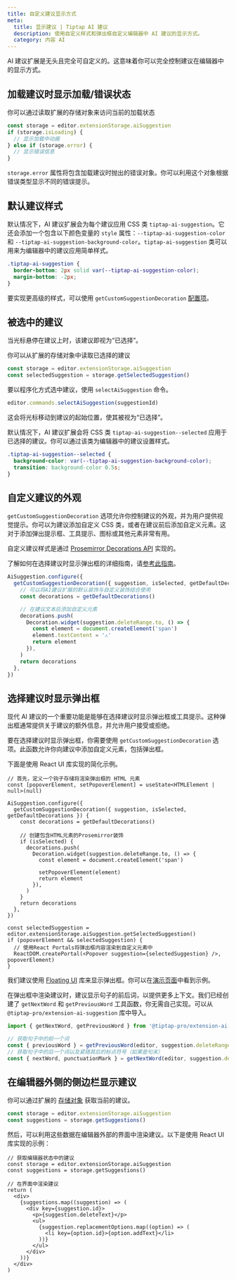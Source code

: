 ```yaml
---
title: 自定义建议显示方式
meta:
  title: 显示建议 | Tiptap AI 建议
  description: 使用自定义样式和弹出框自定义编辑器中 AI 建议的显示方式。
  category: 内容 AI
---
```


AI 建议扩展是无头且完全可自定义的。这意味着你可以完全控制建议在编辑器中的显示方式。

## 加载建议时显示加载/错误状态

你可以通过读取扩展的存储对象来访问当前的加载状态

```ts
const storage = editor.extensionStorage.aiSuggestion
if (storage.isLoading) {
  // 显示加载中动画
} else if (storage.error) {
  // 显示错误信息
}
```

`storage.error` 属性将包含加载建议时抛出的错误对象。你可以利用这个对象根据错误类型显示不同的错误提示。

## 默认建议样式

默认情况下，AI 建议扩展会为每个建议应用 CSS 类 `tiptap-ai-suggestion`。它还会添加一个包含以下颜色变量的 `style` 属性：`--tiptap-ai-suggestion-color` 和 `--tiptap-ai-suggestion-background-color`。`tiptap-ai-suggestion` 类可以用来为编辑器中的建议应用简单样式。

```css
.tiptap-ai-suggestion {
  border-bottom: 2px solid var(--tiptap-ai-suggestion-color);
  margin-bottom: -2px;
}
```

要实现更高级的样式，可以使用 `getCustomSuggestionDecoration` [配置项](/content-ai/capabilities/suggestion/configure#custom-suggestion-styles)。

## 被选中的建议

当光标悬停在建议上时，该建议即视为“已选择”。

你可以从扩展的存储对象中读取已选择的建议

```ts
const storage = editor.extensionStorage.aiSuggestion
const selectedSuggestion = storage.getSelectedSuggestion()
```

要以程序化方式选中建议，使用 `selectAiSuggestion` 命令。

```ts
editor.commands.selectAiSuggestion(suggestionId)
```

这会将光标移动到建议的起始位置，使其被视为“已选择”。

默认情况下，AI 建议扩展会将 CSS 类 `tiptap-ai-suggestion--selected` 应用于已选择的建议。你可以通过该类为编辑器中的建议设置样式。

```css
.tiptap-ai-suggestion--selected {
  background-color: var(--tiptap-ai-suggestion-background-color);
  transition: background-color 0.5s;
}
```

## 自定义建议的外观

`getCustomSuggestionDecoration` 选项允许你控制建议的外观，并为用户提供视觉提示。你可以为建议添加自定义 CSS 类，或者在建议前后添加自定义元素。这对于添加弹出提示框、工具提示、图标或其他元素非常有用。

自定义建议样式是通过 [Prosemirror Decorations API](https://prosemirror.net/docs/guide/#view.decorations) 实现的。

了解如何在选择建议时显示弹出框的详细指南，请[参考此指南](/content-ai/capabilities/suggestion/features/display-suggestions#show-a-popover-when-you-select-a-suggestion)。

```ts
AiSuggestion.configure({
  getCustomSuggestionDecoration({ suggestion, isSelected, getDefaultDecorations }) {
    // 可以将AI建议扩展的默认装饰与自定义装饰结合使用
    const decorations = getDefaultDecorations()

    // 在建议文本后添加自定义元素
    decorations.push(
      Decoration.widget(suggestion.deleteRange.to, () => {
        const element = document.createElement('span')
        element.textContent = '⚠️'
        return element
      }),
    )
    return decorations
  },
})
```

## 选择建议时显示弹出框

现代 AI 建议的一个重要功能是能够在选择建议时显示弹出框或工具提示。这种弹出框通常提供关于建议的额外信息，并允许用户接受或拒绝。

要在选择建议时显示弹出框，你需要使用 `getCustomSuggestionDecoration` 选项。此函数允许你向建议中添加自定义元素，包括弹出框。

下面是使用 React UI 库实现的简化示例。

```tsx
// 首先，定义一个钩子存储将渲染弹出框的 HTML 元素
const [popoverElement, setPopoverElement] = useState<HTMLElement | null>(null)

AiSuggestion.configure({
  getCustomSuggestionDecoration({ suggestion, isSelected, getDefaultDecorations }) {
    const decorations = getDefaultDecorations()

    // 创建包含HTML元素的Prosemirror装饰
    if (isSelected) {
      decorations.push(
        Decoration.widget(suggestion.deleteRange.to, () => {
          const element = document.createElement('span')

          setPopoverElement(element)
          return element
        }),
      )
    }
    return decorations
  },
})

const selectedSuggestion = editor.extensionStorage.aiSuggestion.getSelectedSuggestion()
if (popoverElement && selectedSuggestion) {
  // 使用React Portals将弹出框内容渲染到自定义元素中
  ReactDOM.createPortal(<Popover suggestion={selectedSuggestion} />, popoverElement)
}
```

我们建议使用 [Floating UI](https://floating-ui.com/) 库来显示弹出框。你可以在[演示页面](/content-ai/capabilities/suggestion/overview)中看到示例。

在弹出框中渲染建议时，建议显示句子的前后词，以提供更多上下文。我们已经创建了 `getNextWord` 和 `getPreviousWord` 工具函数，你无需自己实现。可以从 `@tiptap-pro/extension-ai-suggestion` 库中导入。

```ts
import { getNextWord, getPreviousWord } from '@tiptap-pro/extension-ai-suggestion'

// 获取句子中的前一个词
const { previousWord } = getPreviousWord(editor, suggestion.deleteRange.from)
// 获取句子中的后一个词以及紧随其后的标点符号（如果是句末）
const { nextWord, punctuationMark } = getNextWord(editor, suggestion.deleteRange.to)
```

## 在编辑器外侧的侧边栏显示建议

你可以通过扩展的 [存储对象](/content-ai/capabilities/suggestion/api-reference#extension-storage) 获取当前的建议。

```ts
const storage = editor.extensionStorage.aiSuggestion
const suggestions = storage.getSuggestions()
```

然后，可以利用这些数据在编辑器外部的界面中渲染建议。以下是使用 React UI 库实现的示例：

```tsx
// 获取编辑器状态中的建议
const storage = editor.extensionStorage.aiSuggestion
const suggestions = storage.getSuggestions()

// 在界面中渲染建议
return (
  <div>
    {suggestions.map((suggestion) => (
      <div key={suggestion.id}>
        <p>{suggestion.deleteText}</p>
        <ul>
          {suggestion.replacementOptions.map((option) => (
            <li key={option.id}>{option.addText}</li>
          ))}
        </ul>
      </div>
    ))}
  </div>
)
```